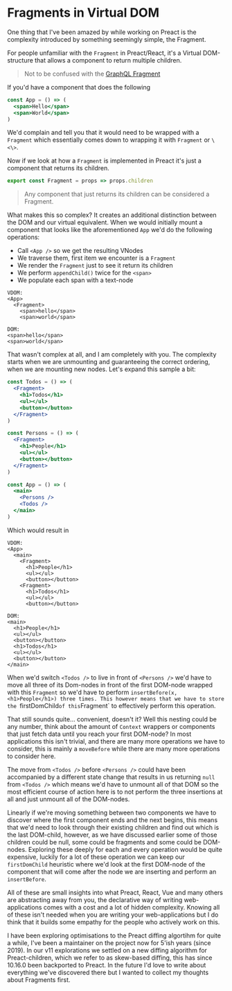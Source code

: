
<CodeTheme />
<SEO
  title={documentProps.title}
  description={documentProps.description}
  keywords={documentProps.tags}
  image={documentProps.image}
/>

# Fragments in Virtual DOM

One thing that I've been amazed by while working on Preact is the
complexity introduced by something seemingly simple, the Fragment.

For people unfamiliar with the `Fragment` in Preact/React, it's a
Virtual DOM-structure that allows a component to return multiple
children.

> Not to be confused with the [GraphQL Fragment](../graphqls-missing-feature)

If you'd have a component that does the following

```jsx
const App = () => (
  <span>Hello</span>
  <span>World</span>
)
```

We'd complain and tell you that it would need to be wrapped with a
`Fragment` which essentially comes down to wrapping it with `Fragment`
or `\<\>`.

Now if we look at how a `Fragment` is implemented in Preact it's just a
component that returns its children.

```jsx
export const Fragment = props => props.children
```

> Any component that just returns its children can be considered a Fragment.

What makes this so complex? It creates an additional distinction between
the DOM and our virtual equivalent. When we would initially mount a component
that looks like the aforementioned `App` we'd do the following operations:

- Call `<App />` so we get the resulting VNodes
- We traverse them, first item we encounter is a `Fragment`
- We render the `Fragment` just to see it return its children
- We perform `appendChild()` twice for the `<span>`
- We populate each span with a text-node

```
VDOM:
<App>
  <Fragment>
    <span>hello</span>
    <span>world</span>

DOM:
<span>hello</span>
<span>world</span>

```

That wasn't complex at all, and I am completely with you. The complexity starts
when we are unmounting and guaranteeing the correct ordering, when we are mounting
new nodes. Let's expand this sample a bit:

```jsx
const Todos = () => (
  <Fragment>
    <h1>Todos</h1>
    <ul></ul>
    <button></button>
  </Fragment>
)

const Persons = () => (
  <Fragment>
    <h1>People</h1>
    <ul></ul>
    <button></button>
  </Fragment>
)

const App = () => (
  <main>
    <Persons />
    <Todos />
  </main>
)
```

Which would result in

```
VDOM:
<App>
  <main>
    <Fragment>
      <h1>People</h1>
      <ul></ul>
      <button></button>
    <Fragment>
      <h1>Todos</h1>
      <ul></ul>
      <button></button>

DOM:
<main>
  <h1>People</h1>
  <ul></ul>
  <button></button>
  <h1>Todos</h1>
  <ul></ul>
  <button></button>
</main>
```

When we'd switch `<Todos />` to live in front of `<Persons />` we'd have to move all
three of its Dom-nodes in front of the first DOM-node wrapped with this `Fragment`
so we'd have to perform `insertBefore(x, <h1>People</h1>) three times. This however
means that we have to store the `firstDomChild` of this `Fragment` to effectively
perform this operation.

That still sounds quite... convenient, doesn't it? Well this nesting could be any number,
think about the amount of `Context` wrappers or components that just fetch data until
you reach your first DOM-node? In most applications this isn't trivial, and there
are many more operations we have to consider, this is mainly a `moveBefore`
while there are many more operations to consider here.

The move from `<Todos />` before `<Persons />` could have been accompanied by a different
state change that results in us returning `null` from `<Todos />` which means we'd have to
unmount all of that DOM so the most efficient course of action here is to not
perform the three insertions at all and just unmount all of the DOM-nodes.

Linearly if we're moving something between two components we have to discover where the first component
ends and the next begins, this means that we'd need to look through their existing children and find out
which is the last DOM-child, however, as we have discussed earlier some of those children could be null,
some could be fragments and some could be DOM-nodes. Exploring these deeply for each and every operation
would be quite expensive, luckily for a lot of these operation we can keep our `firstDomChild` heuristic
where we'd look at the first DOM-node of the component that will come after the node we are inserting and
perform an `insertBefore`.

All of these are small insights into what Preact, React, Vue and many others are abstracting away
from you, the declarative way of writing web-applications comes with a cost and a lot of hidden complexity.
Knowing all of these isn't needed when you are writing your web-applications but I do think that it
builds some empathy for the people who actively work on this.

I have been exploring optimisations to the Preact diffing algortihm for quite a while, I've been a maintainer
on the project now for 5'ish years (since 2019). In our v11 explorations we settled on a new diffing algorithm
for Preact-children, which we refer to as skew-based diffing, this has since 10.16.0 been backported to Preact.
In the future I'd love to write about everything we've discovered there but I wanted to collect my thoughts
about Fragments first.
